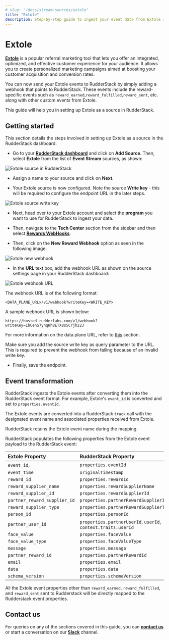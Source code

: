 ```yaml
---
# slug: "/docs/stream-sources/extole"
title: "Extole"
description: Step-by-step guide to ingest your event data from Extole into RudderStack.
---
```


# Extole

[**Extole**](https://www.extole.com/) is a popular referral marketing tool that lets you offer an integrated, optimized, and effective customer experience for your audience. It allows you to create personalized marketing campaigns aimed at boosting your customer acquisition and conversion rates.

You can now send your Extole events to RudderStack by simply adding a webhook that points to RudderStack. These events include the reward-specific events such as `reward_earned`,`reward_fulfilled`,`reward_sent`, etc. along with other custom events from Extole.

This guide will help you in setting up Extole as a source in RudderStack.

## Getting started

This section details the steps involved in setting up Extole as a source in the RudderStack dashboard.

- Go to your [**RudderStack dashboard**](https://app.rudderstack.com/) and click on **Add Source**. Then, select **Extole** from the list of **Event Stream** sources, as shown:

<img src="../assets/event-stream-sources/extole-1.png" alt="Extole source in RudderStack" />

- Assign a name to your source and click on **Next**.

- Your Extole source is now configured. Note the source **Write key** - this will be required to configure the endpoint URL in the later steps.

<img src="../assets/event-stream-sources/extole-2.png" alt="Extole source write key" />

- Next, head over to your Extole account and select the **program** you want to use for RudderStack to ingest your data. 

- Then, navigate to the **Tech Center** section from the sidebar and then select [**Rewards WebHooks**](https://my.extole.com/tech-center/rewards-webhooks). 

- Then, click on the **New Reward Webhook** option as seen in the following image:

<img src="../assets/event-stream-sources/extole-3.png" alt="Extole new webhook" />

- In the **URL** text box, add the webhook URL as shown on the source settings page in your RudderStack dashboard:

<img src="../assets/event-stream-sources/auth0-4.png" alt="Extole webhook URL" />

The webhook URL is of the following format:

```
<DATA_PLANE_URL>/v1/webhook?writeKey=<WRITE_KEY>
```

A sample webhook URL is shown below:

```
https://hosted.rudderlabs.com/v1/webhook?writeKey=1bCenS7ynqHh8ETX8s5Crjh22J
```

<div class="infoBlock">

For more information on the data plane URL, refer to <a href="https://rudderstack.com/docs/get-started/installing-and-setting-up-rudderstack/#what-is-a-data-plane-url-where-do-i-get-it">this</a> section.
</div>

<div class="warningBlock">

Make sure you add the source write key as query parameter to the URL. This is required to prevent the webhook from failing because of an invalid write key.
</div>

- Finally, save the endpoint.

## Event transformation

RudderStack ingests the Extole events after converting them into the RudderStack event format. For example, Extole's `event_id` is converted and set to `properties.eventId`. 

<div class="infoBlock">

The Extole events are converted into a RudderStack <code class="inline-code">track</code> call with the designated event name and associated properties received from Extole.
</div>

<div class="infoBlock">

RudderStack retains the Extole event name during the mapping.
</div>

RudderStack populates the following properties from the Extole event payload to the RudderStack event:

| **Extole Property**              | **RudderStack Property**                                          |
| :--------------------------- | :------------------------------------------------------------ |
| `event_id`,                  | `properties.eventId`                                          |
| `event_time`                 | `originalTimestamp`                                           |
| `reward_id`                  | `properties.rewardId`                                         |
| `reward_supplier_name`       | `properties.rewardSupplierName`                               |
| `reward_supplier_id`         | `properties.rewardSupplierId`                                 |
| `partner_reward_supplier_id` | `properties.partnerRewardSupplierId`                          |
| `reward_supplier_type`       | `properties.partnerRewardSupplierType`                        |
| `person_id`                  | `properties.personId`                                         |
| `partner_user_id`            | `properties.partnerUserId`, `userId`, `context.traits.userId` |
| `face_value`                 | `properties.faceValue`                                        |
| `face_value_type`            | `properties.faceValueType`                                    |
| `message`                    | `properties.message`                                          |
| `partner_reward_id`          | `properties.partnerRewardId`                                  |
| `email`                      | `properties.email`                                            |
| `data`                       | `properties.data`                                             |
| `schema_version`             | `properties.schemaVersion`                                    |

<div class="warningBlock">

All the Extole event properties other than <code class="inline-code">reward_earned</code>, <code class="inline-code">reward_fulfilled</code>, and <code class="inline-code">reward_sent</code> sent to Rudderstack will be directly mapped to the Rudderstack event properties.
</div>

## Contact us

For queries on any of the sections covered in this guide, you can [**contact us**](mailto:%20docs@rudderstack.com) or start a conversation on our [**Slack**](https://rudderstack.com/join-rudderstack-slack-community) channel.
